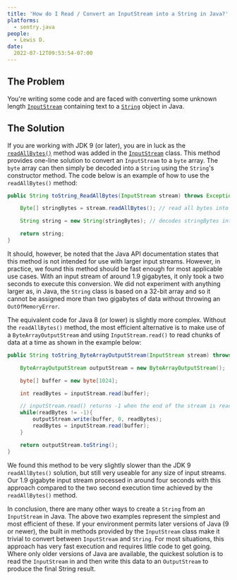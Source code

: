 ```yaml
---
title: 'How do I Read / Convert an InputStream into a String in Java?'
platforms:
  - sentry.java
people:
  - Lewis D.
date:
  2022-07-12T09:53:54-07:00
---
```


## The Problem

You're writing some code and are faced with converting some unknown length [`InputStream`](https://docs.oracle.com/javase/7/docs/api/java/io/InputStream.html) containing text to a [`String`](https://docs.oracle.com/javase/7/docs/api/java/lang/String.html) object in Java.

## The Solution

If you are working with JDK 9 (or later), you are in luck as the [`readAllBytes()`](https://docs.oracle.com/javase/9/docs/api/java/io/InputStream.html#readAllBytes--) method was added in the [`InputStream`](https://docs.oracle.com/javase/9/docs/api/java/io/InputStream.html) class. This method provides one-line solution to convert an `InputStream` to a `byte` array. The `byte` array can then simply be decoded into a `String` using the `String`'s constructor method. The code below is an example of how to use the `readAllBytes()` method:

```java
public String toString_ReadAllBytes(InputStream stream) throws Exception {

    Byte[] stringBytes = stream.readAllBytes(); // read all bytes into a byte array

    String string = new String(stringBytes); // decodes stringBytes into a String

    return string;
}
```

It should, however, be noted that the Java API documentation states that this method is not intended for use with larger input streams. However, in practice, we found this method should be fast enough for most applicable use cases. With an input stream of around 1.9 gigabytes, it only took a two seconds to execute this conversion. We did not experiment with anything larger as, in Java, the `String` class is based on a 32-bit array and so it cannot be assigned more than two gigabytes of data without throwing an `OutOfMemoryError`.

The equivalent code for Java 8 (or lower) is slightly more complex. Without the `readAllBytes()` method, the most efficient alternative is to make use of a `ByteArrayOutputStream` and using `InputStream.read()` to read chunks of data at a time as shown in the example below:

```java
public String toString_ByteArrayOutputStream(InputStream stream) throws Exception {

    ByteArrayOutputStream outputStream = new ByteArrayOutputStream();

    byte[] buffer = new byte[1024];

    int readBytes = inputStream.read(buffer);

    // inputStream.read() returns -1 when the end of the stream is reached
    while(readBytes != -1){
        outputStream.write(buffer, 0, readBytes);
        readBytes = inputStream.read(buffer);
    }

    return outputStream.toString();
}
```
We found this method to be very slightly slower than the JDK 9 `readAllBytes()` solution, but still very useable for any size of input streams. Our 1.9 gigabyte input stream processed in around four seconds with this approach compared to the two second execution time achieved by the `readAllBytes()` method.

In conclusion, there are many other ways to create a `String` from an `InputStream` in Java. The above two examples represent the simplest and most efficient of these. If your environment permits later versions of Java (9 or newer), the built in methods provided by the `InputStream` class make it trivial to convert between `InputStream` and `String`. For most situations, this approach has very fast execution and requires little code to get going. Where only older versions of Java are available, the quickest solution is to read the `InputStream` in and then write this data to an `OutputStream` to produce the final String result.
